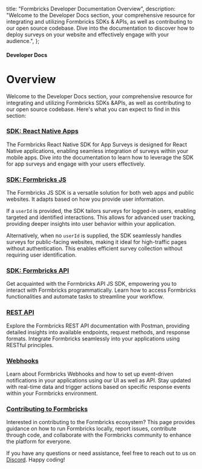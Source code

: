   title: "Formbricks Developer Documentation Overview",
  description:
    "Welcome to the Developer Docs section, your comprehensive resource for integrating and utilizing Formbricks SDKs & APIs, as well as contributing to our open source codebase. Dive into the documentation to discover how to deploy surveys on your website and effectively engage with your audience.",
};

#### Developer Docs

# Overview

Welcome to the Developer Docs section, your comprehensive resource for integrating and utilizing Formbricks SDKs &APIs, as well as contributing to our open source codebase. Here's what you can expect to find in this section:

### [SDK: React Native Apps](/developer-docs/react-native-in-app-surveys)

The Formbricks React Native SDK for App Surveys is designed for React Native applications, enabling seamless integration of surveys within your mobile apps. Dive into the documentation to learn how to leverage the SDK for app surveys and engage with your users effectively.

### [SDK: Formbricks JS](/developer-docs/js-sdk)

The Formbricks JS SDK is a versatile solution for both web apps and public websites. It adapts based on how you provide user information.

If a `userId` is provided, the SDK tailors surveys for logged-in users, enabling targeted and identified interactions. This allows for advanced user tracking, providing deeper insights into user behavior within your application.

Alternatively, when no `userId` is supplied, the SDK seamlessly handles surveys for public-facing websites, making it ideal for high-traffic pages without authentication. This enables efficient survey collection without requiring user identification.

### [SDK: Formbricks API](/developer-docs/api-sdk)

Get acquainted with the Formbricks API JS SDK, empowering you to interact with Formbricks programmatically. Learn how to access Formbricks functionalities and automate tasks to streamline your workflow.

### [REST API](/developer-docs/rest-api)

Explore the Formbricks REST API documentation with Postman, providing detailed insights into available endpoints, request methods, and response formats. Integrate Formbricks seamlessly into your applications using RESTful principles.

### [Webhooks](/developer-docs/webhooks)

Learn about Formbricks Webhooks and how to set up event-driven notifications in your applications using our UI as well as API. Stay updated with real-time data and trigger actions based on specific response events within your Formbricks environment.

### [Contributing to Formbricks](/developer-docs/contributing)

Interested in contributing to the Formbricks ecosystem? This page provides guidance on how to run Formbricks locally, report issues, contribute through code, and collaborate with the Formbricks community to enhance the platform for everyone.

If you have any questions or need assistance, feel free to reach out to us on [Discord](https://formbricks.com/discord). Happy coding!
